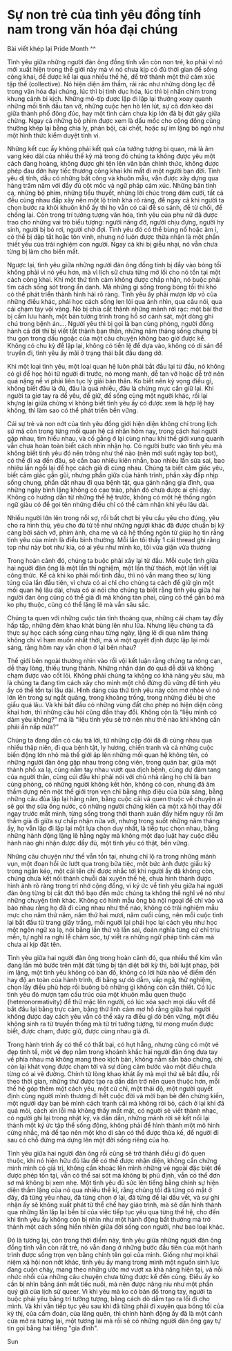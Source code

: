 # Sự non trẻ của tình yêu đồng tính nam trong văn hóa đại chúng 

Bài viết khép lại Pride Month ^^

Tình yêu giữa những người đàn ông đồng tính vẫn còn non trẻ, ko phải vì nó mới xuất hiện trong thế giới này mà vì nó chưa kịp có đủ thời gian để sống công khai, để được kể lại qua nhiều thế hệ, để trở thành một thứ cảm xúc tập thể (collective). Nó hiện diện âm thầm, rải rác như những dòng lạc đề trong văn hóa đại chúng, lúc thì bị tình dục hóa, lúc thì bị nhấn chìm trong khung cảnh bi kịch. Những mô-típ được lặp đi lặp lại thường xoay quanh những mối tình đầu tan vỡ, những cuộc hẹn hò lén lút, sự cô đơn kéo dài giữa thành phố đông đúc, hay một tình cảm chưa kịp lớn đã bị đứt gãy giữa chừng. Ngay cả những bộ phim được xem là dấu mốc cho cộng đồng cũng thường khép lại bằng chia ly, phản bội, cái chết, hoặc sự im lặng bỏ ngỏ như một hình thức kiểm duyệt tinh vi.

Những kết cục ấy không phải kết quả của tưởng tượng bi quan, mà là âm vang kéo dài của nhiều thế kỷ mà trong đó chúng ta không được yêu một cách đàng hoàng, không được ghi tên lên văn bản chính thức, không được phép đau đớn hay tiếc thương công khai khi mất đi một người bạn đời. Tình yêu dị tính, dẫu có những bất công và khuôn mẫu, vẫn được xây dựng qua hàng trăm năm với đầy đủ cột mốc và ngữ pháp cảm xúc. Những bản tình ca, những bộ phim, những tiểu thuyết, những lời chúc trong đám cưới, tất cả đều cùng nhau đắp xây nên một lộ trình khá rõ ràng, để ngay cả khi người ta chọn bước ra khỏi khuôn khổ ấy thì họ vẫn có cái để so sánh, để từ chối, để chống lại. Còn trong trí tưởng tượng văn hóa, tình yêu của phụ nữ đã được trao cho những vai trò biểu tượng: người nâng đỡ, người chịu đựng, người hy sinh, người bị bỏ rơi, người chờ đợi. Tình yêu đó có thể bùng nổ hoặc âm ỉ, có thể bị dập tắt hoặc tôn vinh, nhưng nó luôn được thừa nhận là một phần thiết yếu của trải nghiệm con người. Ngay cả khi bị giễu nhại, nó vẫn chưa từng bị làm cho biến mất.

Ngược lại, tình yêu giữa những người đàn ông đồng tính bị đẩy vào bóng tối không phải vì nó yếu hơn, mà vì lịch sử chưa từng mở lối cho nó tồn tại một cách công khai. Khi một thứ tình cảm không được chấp nhận, nó buộc phải tìm cách sống sót trong ẩn danh. Mà những gì sống trong bóng tối thì khó có thể phát triển thành hình hài rõ ràng. Tình yêu ấy phải mượn lớp vỏ của những điều khác, phải học cách sống len lỏi qua ánh nhìn, qua câu nói, qua cái chạm tay vội vàng. Nó bị chia cắt thành những mảnh rời rạc: một bài thơ bị cấm lưu hành, một bản tường trình trong hồ sơ cảnh sát, một dòng ghi chú trong bệnh án.... Người yêu thì bị gọi là bạn cùng phòng, người đồng hành cả đời thì bị viết tắt thành bạn thân, những năm tháng sống chung bị thu gọn trong dấu ngoặc của một câu chuyện không bao giờ được kể. Không có chu kỳ để lặp lại, không có tiền lệ để dựa vào, không có di sản để truyền đi, tình yêu ấy mãi ở trạng thái bắt đầu dang dở.

Khi một loại tình yêu, một loại quan hệ luôn phải bắt đầu lại từ đầu, nó không có gì để học hỏi từ người đi trước, nó mong manh, dễ tan vỡ hoặc dễ trở nên quá nặng nề vì phải liên tục lý giải bản thân. Ko biết nên kỳ vọng điều gì, không biết đâu là đủ, đâu là quá nhiều, đâu là chừng mực cần giữ lại. Khi người ta giơ tay ra để yêu, để giữ, để sống cùng một người khác, rồi lại khựng lại giữa chừng vì không biết tình yêu ấy có được xem là hợp lệ hay không, thì làm sao có thể phát triển bền vững.

Cái sự trẻ và non nớt của tình yêu đồng giới hiện diện không chỉ trong lịch sử mà còn trong từng mối quan hệ cá nhân hôm nay, trong cách hai người gặp nhau, tìm hiểu nhau, và cố gắng ở lại cùng nhau khi thế giới xung quanh vẫn chưa hoàn toàn biết cách nhìn nhận họ. Có người bước vào tình yêu mà không biết tình yêu đó nên trông như thế nào (nên mới suốt ngày top bot), có thể đi xa đến đâu, sẽ cần bao nhiêu kiên nhẫn, bao nhiêu lần sửa sai, bao nhiêu lần ngồi lại để học cách già đi cùng nhau. Chúng ta biết cảm giác yêu, biết cảm giác gần gũi, nhưng phần giữa của hành trình, phần xây đắp nhịp sống chung, phần dắt nhau đi qua bệnh tật, qua gánh nặng gia đình, qua những ngày bình lặng không có cao trào, phần đó chưa được ai chỉ dạy. Không có hướng dẫn từ những thế hệ trước, không có một hệ thống ngôn ngữ giàu có để gọi tên những điều chỉ có thể cảm nhận khi yêu lâu dài.

Nhiều người lớn lên trong nỗi sợ, rồi bất chợt bị yêu cầu yêu cho đúng, yêu cho ra hình thù, yêu cho đủ tử tế như những người khác đã được chuẩn bị kỹ càng bởi sách vở, phim ảnh, cha mẹ và cả hệ thống ngôn từ giúp họ tin rằng tình yêu của mình là điều bình thường. Mỗi lần tôi thấy 1 cái thread ghi rằng top như này bot như kia, có ai yêu như mình ko, tôi vừa giận vừa thương

Trong hoàn cảnh đó, chúng ta buộc phải xây lại từ đầu. Mỗi cuộc tình giữa hai người đàn ông là một lần thí nghiệm, một lần thử thách, một lần viết lại công thức. Kể cả khi ko phải mối tình đầu, thì nó vẫn mang theo sự lúng túng của lần đầu tiên, vì chưa có ai chỉ cho chúng ta cách để giữ gìn một mối quan hệ lâu dài, chưa có ai nói cho chúng ta biết rằng tình yêu giữa hai người đàn ông cũng có thể già đi mà không tàn phai, cũng có thể gắn bó mà ko phụ thuộc, cũng có thể lặng lẽ mà vẫn sâu sắc.

Chúng ta quen với những cuộc tán tỉnh thoáng qua, những cái chạm tay đầy hấp tấp, những đêm khao khát bùng lên như lửa. Nhưng liệu chúng ta đã thực sự học cách sống cùng nhau từng ngày, lặng lẽ đi qua năm tháng không chỉ vì ham muốn nhất thời, mà vì một quyết định được lặp lại mỗi sáng, rằng hôm nay vẫn chọn ở lại bên nhau?

Thế giới bên ngoài thường nhìn vào rồi vội kết luận rằng chúng ta nông cạn, dễ thay lòng, thiếu trung thành. Những nhãn dán đó quá dễ dãi và không chạm được vào cốt lõi. Không phải chúng ta không có khả năng yêu sâu, mà là chúng ta đang tìm cách xây cho mình một chỗ đứng đủ vững để tình yêu ấy có thể tồn tại lâu dài. Hình dáng của thứ tình yêu này còn mờ nhòe vì nó lớn lên trong sự ngắt quãng, trong khoảng trống, trong những điều bị che giấu quá lâu. Và khi bắt đầu có những vùng đất cho phép nó hiện diện công khai hơn, thì những câu hỏi cũng dần thay đổi. Không còn là “liệu mình có dám yêu không?” mà là “liệu tình yêu sẽ trở nên như thế nào khi không cần phải ẩn nấp nữa?”

Chúng ta đang dần có câu trả lời, từ những cặp đôi đã đi cùng nhau qua nhiều thập niên, đi qua bệnh tật, ly hương, chiến tranh và cả những cuộc biến động lớn nhỏ mà thế giới áp lên những mối quan hệ không tên, có những người đàn ông gặp nhau trong công viên, trong quán bar, giữa một thành phố xa lạ, cùng nắm tay nhau vượt qua dịch bệnh, cùng dự đám tang của người thân, cùng cúi đầu khi phải nói với chủ nhà rằng họ chỉ là bạn cùng phòng, có những người không kết hôn, không có con, nhưng đã âm thầm dựng nên một thế giới trọn vẹn chỉ bằng nhịp điệu của bữa sáng, bằng những câu đùa lặp lại hằng năm, bằng cuộc cãi vã quen thuộc về chuyện ai sẽ gọi thợ sửa ống nước, có những người chứng kiến cả một xã hội thay đổi ngay trước mắt mình, từng sống trong thời thanh xuân đầy hiểm nguy rồi âm thầm già đi giữa sự chấp nhận nửa vời, nhưng trong suốt những năm tháng ấy, họ vẫn lặp đi lặp lại một lựa chọn duy nhất, là tiếp tục chọn nhau, bằng những hành động lặng lẽ hằng ngày mà không một đạo luật hay cuộc diễu hành nào ghi nhận được đầy đủ, một tình yêu có thật, bền vững.

Những câu chuyện như thế vẫn tồn tại, nhưng chỉ lộ ra trong những mảnh vụn, một đoạn hồi ức lướt qua trong bữa tiệc, một bức ảnh được giấu kỹ trong ngăn kéo, một cái tên chỉ được nhắc tới khi người ấy đã không còn, chúng chưa kết nối thành chuỗi dài xuyên thế hệ, chưa hình thành được hình ảnh rõ ràng trong trí nhớ cộng đồng, vì ký ức về tình yêu giữa hai người đàn ông từng bị cắt đứt thô bạo đến mức chúng ta không thể nghĩ về nó như những chuyện tình khác. Không có hình mẫu ông bà nội ngoại để chỉ vào và bảo nhau rằng họ đã đi cùng nhau như thế nào, không có trải nghiệm mẫu mực cho năm thứ năm, năm thứ hai mươi, năm cuối cùng, nên mỗi cuộc tình lại bắt đầu từ trang giấy trắng, mỗi người lại phải học lại cách yêu như học một ngôn ngữ xa lạ, nói bằng lần thử và lần sai, đoán nghĩa từng cử chỉ trìu mến, tự nghĩ ra nghi lễ chăm sóc, tự viết ra những ngữ pháp tình cảm mà chưa ai kịp đặt tên.

Tình yêu giữa hai người đàn ông trong hoàn cảnh đó, qua nhiều thế kỉm vẫn đang lần mò bước trên mặt đất từng bị tận diệt bởi kỳ thị, bởi luật pháp, bởi im lặng, một tình yêu không có bản đồ, không có lời hứa nào về điểm đến hay độ an toàn của hành trình, đi bằng sự dò dẫm, vấp ngã, thử nghiệm, chọn lấy điều phù hợp rồi buông bỏ những gì không còn cần thiết. Có lúc tình yêu đó mượn tạm cấu trúc của một khuôn mẫu quen thuộc (heteronormativity) để thử mặc lên người, có lúc xóa sạch mọi dấu vết để bắt đầu lại bằng trực cảm, bằng thứ linh cảm mơ hồ rằng giữa hai người không được dạy cách yêu vẫn có thể xảy ra điều gì đó bền vững, một điều không sinh ra từ truyền thống mà từ trí tưởng tượng, từ mong muốn được biết, được chạm, được giữ, được cùng nhau già đi.

Trong hành trình ấy có thể có thất bại, có hụt hẫng, nhưng cũng có một vẻ đẹp tinh tế, một vẻ đẹp nằm trong khoảnh khắc hai người đàn ông đưa tay về phía nhau mà không mang theo kịch bản, không nắm sẵn bảo chứng, chỉ còn lại khát vọng được chạm tới và sự dũng cảm bước vào một điều chưa từng có ai vẽ đường. Chính từ lòng khao khát ấy mà mọi thứ sẽ bắt đầu, rồi theo thời gian, những thứ được tạo ra dần dần trở nên quen thuộc hơn, mỗi thế hệ góp thêm một cách yêu, một cử chỉ, một thái độ, một người quyết định cùng người mình thương đi hết cuộc đời và mời bạn bè đến chứng kiến, một người dạy bạn bè mình cách tranh cãi mà không rời bỏ, cách ở lại khi đã quá mỏi, cách xin lỗi mà không thấy mất mặt, có người sẽ viết thành nhạc, có người ghi lại trong nhật ký, và dần dần, những mảnh rời sẽ kết nối lại thành một ký ức tập thể sống động, không phải để hình thành một mô hình cứng nhắc, mà để tạo nên một kho di sản có thể được thừa kế, để người đi sau có chỗ đứng mà dựng lên một đời sống riêng của họ.

Tình yêu giữa hai người đàn ông rồi cũng sẽ trở thành điều gì đó quen thuộc, khi nó hiện hữu đủ lâu để có thể được nhận diện, không cần chứng minh mình có giá trị, không cần khoác lên mình những vẻ ngoài đặc biệt để được phép tồn tại, vẫn có thể sai sót mà không bị phủ định, vẫn có thể đơn sơ mà không bị xem nhẹ. Một tình yêu đủ sức lên tiếng bằng chính sự hiện diện thầm lặng của nó qua nhiều thế kỉ, rằng chúng tôi đã từng có mặt ở đây, đã từng yêu nhau, đã từng chọn ở lại, đã từng để lại dấu vết, và sự ghi nhận ấy sẽ không xuất phát từ thể chế hay giáo trình, mà sẽ dần hình thành qua những lần lặp lại bền bỉ của việc tiếp tục yêu qua từng thế hệ, cho đến khi tình yêu ấy không còn bị nhìn như một hành động bất thường mà trở thành một cách sống hiển nhiên giữa đời sống con người, như bao loại khác.

Đó là tương lại, còn trong thời điểm này, tình yêu giữa những người đàn ông đồng tính vẫn còn rất trẻ, nó vẫn đang ở những bước đầu tiên của một hành trình được sống trọn vẹn bằng chính tên gọi của mình. Giống như mọi khái niệm xã hội non nớt khác, tình yêu ấy mang trong mình một nguồn sinh lực đang cuộn chảy, mang theo những ước mơ vượt xa khả năng hiện tại, và nỗi nhức nhối của những câu chuyện chưa từng được kể đến cùng. Điều ấy ko cần bị nhìn bằng ánh mắt tiếc nuối, mà nên được nâng niu như một phần quý giá của lịch sử queer. Vì khi yêu mà ko có bản đồ trong tay, người ta buộc phải yêu bằng trí tưởng tượng, bằng cách dò dẫm tạo ra lối đi cho mình. Và khi vẫn tiếp tục yêu sau khi đã từng phải đi xuyên qua bóng tối của kỳ thị, của cấm đoán, của lãng quên, thì chính hành động ấy đã là một cánh cửa mở ra tương lai, một tương lai mà rồi sẽ có những người đàn ông gay tự tin gọi bằng hai tiếng "gia đình".

Sun



